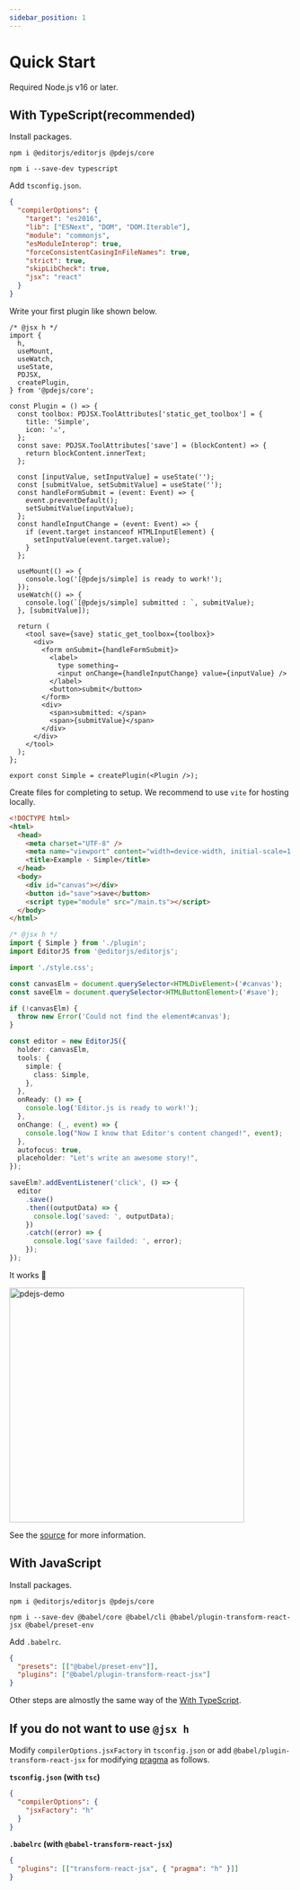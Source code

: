 ```yaml
---
sidebar_position: 1
---
```


# Quick Start

Required Node.js v16 or later.

## With TypeScript(recommended)

Install packages.

```shell
npm i @editorjs/editorjs @pdejs/core
```

```shell
npm i --save-dev typescript
```

Add `tsconfig.json`.

```json
{
  "compilerOptions": {
    "target": "es2016",
    "lib": ["ESNext", "DOM", "DOM.Iterable"],
    "module": "commonjs",
    "esModuleInterop": true,
    "forceConsistentCasingInFileNames": true,
    "strict": true,
    "skipLibCheck": true,
    "jsx": "react"
  }
}
```

Write your first plugin like shown below.

```tsx
/* @jsx h */
import {
  h,
  useMount,
  useWatch,
  useState,
  PDJSX,
  createPlugin,
} from '@pdejs/core';

const Plugin = () => {
  const toolbox: PDJSX.ToolAttributes['static_get_toolbox'] = {
    title: 'Simple',
    icon: '⚔️',
  };
  const save: PDJSX.ToolAttributes['save'] = (blockContent) => {
    return blockContent.innerText;
  };

  const [inputValue, setInputValue] = useState('');
  const [submitValue, setSubmitValue] = useState('');
  const handleFormSubmit = (event: Event) => {
    event.preventDefault();
    setSubmitValue(inputValue);
  };
  const handleInputChange = (event: Event) => {
    if (event.target instanceof HTMLInputElement) {
      setInputValue(event.target.value);
    }
  };

  useMount(() => {
    console.log('[@pdejs/simple] is ready to work!');
  });
  useWatch(() => {
    console.log(`[@pdejs/simple] submitted : `, submitValue);
  }, [submitValue]);

  return (
    <tool save={save} static_get_toolbox={toolbox}>
      <div>
        <form onSubmit={handleFormSubmit}>
          <label>
            type something→
            <input onChange={handleInputChange} value={inputValue} />
          </label>
          <button>submit</button>
        </form>
        <div>
          <span>submitted: </span>
          <span>{submitValue}</span>
        </div>
      </div>
    </tool>
  );
};

export const Simple = createPlugin(<Plugin />);
```

Create files for completing to setup. We recommend to use `vite` for hosting locally.

```html
<!DOCTYPE html>
<html>
  <head>
    <meta charset="UTF-8" />
    <meta name="viewport" content="width=device-width, initial-scale=1.0" />
    <title>Example - Simple</title>
  </head>
  <body>
    <div id="canvas"></div>
    <button id="save">save</button>
    <script type="module" src="/main.ts"></script>
  </body>
</html>
```

```ts
/* @jsx h */
import { Simple } from './plugin';
import EditorJS from '@editorjs/editorjs';

import './style.css';

const canvasElm = document.querySelector<HTMLDivElement>('#canvas');
const saveElm = document.querySelector<HTMLButtonElement>('#save');

if (!canvasElm) {
  throw new Error('Could not find the element#canvas');
}

const editor = new EditorJS({
  holder: canvasElm,
  tools: {
    simple: {
      class: Simple,
    },
  },
  onReady: () => {
    console.log('Editor.js is ready to work!');
  },
  onChange: (_, event) => {
    console.log("Now I know that Editor's content changed!", event);
  },
  autofocus: true,
  placeholder: "Let's write an awesome story!",
});

saveElm?.addEventListener('click', () => {
  editor
    .save()
    .then((outputData) => {
      console.log('saved: ', outputData);
    })
    .catch((error) => {
      console.log('save failded: ', error);
    });
});
```

It works :tada:

<img
  width="418"
  alt="pdejs-demo"
  src="https://user-images.githubusercontent.com/38882716/195280901-37a62a00-192b-4d69-95b4-2db1e4d430fa.png"
/>

See the [source](https://github.com/cam-inc/pde.js/tree/main/examples/simple) for more information.

## With JavaScript

Install packages.

```shell
npm i @editorjs/editorjs @pdejs/core
```

```shell
npm i --save-dev @babel/core @babel/cli @babel/plugin-transform-react-jsx @babel/preset-env
```

Add `.babelrc`.

```json
{
  "presets": [["@babel/preset-env"]],
  "plugins": ["@babel/plugin-transform-react-jsx"]
}
```

Other steps are almostly the same way of the [With TypeScript](<#with-typescript(recommended)>).

## If you do not want to use `@jsx h`

Modify `compilerOptions.jsxFactory` in `tsconfig.json` or add `@babel/plugin-transform-react-jsx` for modifying [pragma](https://babeljs.io/docs/en/babel-plugin-transform-react-jsx#pragma) as follows.

**`tsconfig.json` (with `tsc`)**

```json
{
  "compilerOptions": {
    "jsxFactory": "h"
  }
}
```

**`.babelrc` (with `@babel-transform-react-jsx`)**

```json
{
  "plugins": [["transform-react-jsx", { "pragma": "h" }]]
}
```

